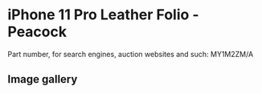
# iPhone 11 Pro Leather Folio - Peacock

Part number, for search engines, auction websites and such: MY1M2ZM/A

## Image gallery

<div style={{ width: '100%', maxWidth: '768px' }}>
<GalleryComponent
    images={[
      {
        original: "/everysource/MY1M2.webp",
        thumbnail: "/everypreview/MY1M2.webp",
      },
      {
        original: "/everysource/MY1M2_AV1.webp",
        thumbnail: "/everypreview/MY1M2_AV1.webp",
      },
      {
        original: "/everysource/MY1M2_AV2.webp",
        thumbnail: "/everypreview/MY1M2_AV2.webp",
      },
      {
        original: "/everysource/MY1M2_AV3.webp",
        thumbnail: "/everypreview/MY1M2_AV3.webp",
      },
      {
        original: "/everysource/MY1M2_AV4.webp",
        thumbnail: "/everypreview/MY1M2_AV4.webp",
      },
      {
        original: "/everysource/MY1M2_AV5.webp",
        thumbnail: "/everypreview/MY1M2_AV5.webp",
      }
    ]}
  />
</div>